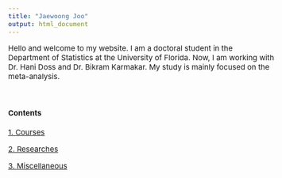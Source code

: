 ```yaml
---
title: "Jaewoong Joo"
output: html_document
---
```


<style type="text/css">

body, td {
   font-size: 15px;
}
pre {
  font-size: 15px
}
</style>


Hello and welcome to my website. I am a doctoral student in the Department of Statistics at the University of Florida. Now, I am working with Dr. Hani Doss and Dr. Bikram Karmakar. My study is mainly focused on the meta-analysis.

&nbsp;&nbsp;



#### Contents



[1. Courses](./courses/index.html)

[2. Researches](./researches/researches.html)

[3. Miscellaneous](./misc/misc.html)

